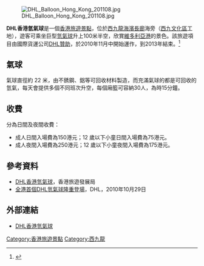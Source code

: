 [[File:DHL_Balloon_Hong_Kong_201108.jpg|thumb]]

'''DHL香港氫氣球'''是一個[[香港旅遊景點|香港旅遊景點]]，位於[[西九龍海濱長廊|西九龍海濱長廊]]海旁（[[西九文化區|西九文化區]]工地），遊客可乘坐巨型[[氫氣球|氫氣球]]升上100米半空，欣賞[[維多利亞港|維多利亞港]]的景色。該旅遊項目由國際貨運公司[[DHL|DHL]][[贊助|贊助]]，於2010年11月中開始運作，到2013年結束。<ref>{{Cite web |url=http://www.dhl.com.hk/tc/press/releases/releases_2010/local/291010.html |title=全港首個DHL氫氣球隆重登場 DHK 2010年10月29日 |access-date=2011年8月7日 |archive-url=https://web.archive.org/web/20111009235103/http://www.dhl.com.hk/tc/press/releases/releases_2010/local/291010.html |archive-date=2011年10月9日 |dead-url=yes }}</ref>

==氣球==
氣球直徑約 22 米，由不銹鋼、鋁等可回收材料製造，而充滿氣球的都是可回收的氫氣，每天會提供多個不同班次升空，每個廂籃可容納30人，為時15分鐘。

==收費==
分為日間及夜間收費：
* 成人日間入場費為150港元；12 歲以下小童日間入場費為75港元。
* 成人夜間入場費為250港元；12 歲以下小童夜間入場費為175港元。

==參考資料==
{{reflist}}

*[https://web.archive.org/web/20110808003940/http://www.discoverhongkong.com/tc/attractions/kln-dhl-balloon.html DHL香港氫氣球]，香港旅遊發展局
*[https://web.archive.org/web/20111009235103/http://www.dhl.com.hk/tc/press/releases/releases_2010/local/291010.html 全港首個DHL氫氣球隆重登場]，DHL，2010年10月29日

==外部連結==
*[https://web.archive.org/web/20110811174526/http://dhlhongkongballoon.com/ DHL香港氫氣球]

{{hk-soc-stub}}

[[Category:香港旅遊景點|Category:香港旅遊景點]]
[[Category:西九龍|Category:西九龍]]